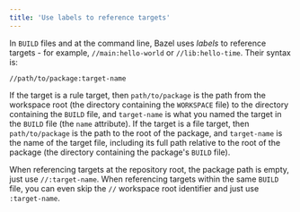 ```yaml
---
title: 'Use labels to reference targets'
---
```




In `BUILD` files and at the command line, Bazel uses *labels* to reference
targets - for example, `//main:hello-world` or `//lib:hello-time`. Their syntax
is:

```
//path/to/package:target-name
```

If the target is a rule target, then `path/to/package` is the path from the
workspace root (the directory containing the `WORKSPACE` file) to the directory
containing the `BUILD` file, and `target-name` is what you named the target
in the `BUILD` file (the `name` attribute). If the target is a file target,
then `path/to/package` is the path to the root of the package, and
`target-name` is the name of the target file, including its full
path relative to the root of the package (the directory containing the
package's `BUILD` file).

When referencing targets at the repository root, the package path is empty,
just use `//:target-name`. When referencing targets within the same `BUILD`
file, you can even skip the `//` workspace root identifier and just use
`:target-name`.
